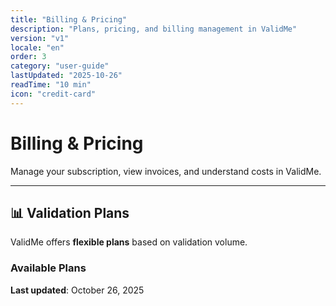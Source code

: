 ```yaml
---
title: "Billing & Pricing"
description: "Plans, pricing, and billing management in ValidMe"
version: "v1"
locale: "en"
order: 3
category: "user-guide"
lastUpdated: "2025-10-26"
readTime: "10 min"
icon: "credit-card"
---
```


# Billing & Pricing

Manage your subscription, view invoices, and understand costs in ValidMe.

---

## 📊 Validation Plans

ValidMe offers **flexible plans** based on validation volume.

### Available Plans



**Last updated**: October 26, 2025